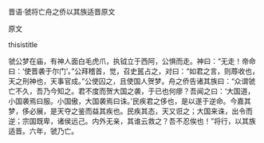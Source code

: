 


晋语·虢将亡舟之侨以其族适晋原文

原文

thisistitle

虢公梦在庙，有神人面白毛虎爪，执钺立于西阿，公惧而走。神曰：“无走！帝命曰：‘使晋袭于尔门’。”公拜稽首，觉，召史嚚占之，对曰：“如君之言，则蓐收也，天之刑神也，天事官成。”公使囚之，且使国人贺梦。舟之侨告诸其族曰：“众谓虢亡不久，吾乃今知之。君不度而贺大国之袭，于已也何瘳？吾闻之曰：‘大国道，小国袭焉曰服。小国傲，大国袭焉曰诛。’民疾君之侈也，是以遂于逆命。今嘉其梦，侈必展，是天夺之鉴而益其疾也。民疾其态，天又诳之；大国来诛，出令而逆；宗国既卑，诸侯远己。内外无亲，其谁云救之？吾不忍俟也！”将行，以其族适晋。六年，虢乃亡。

